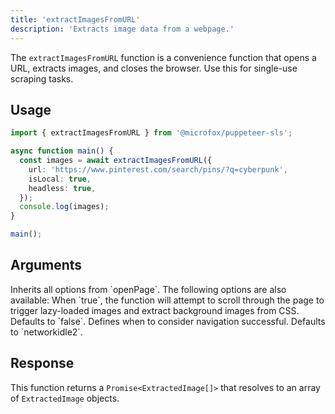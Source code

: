 ```yaml
---
title: 'extractImagesFromURL'
description: 'Extracts image data from a webpage.'
---
```


The `extractImagesFromURL` function is a convenience function that opens a URL, extracts images, and closes the browser. Use this for single-use scraping tasks.

## Usage

```typescript
import { extractImagesFromURL } from '@microfox/puppeteer-sls';

async function main() {
  const images = await extractImagesFromURL({
    url: 'https://www.pinterest.com/search/pins/?q=cyberpunk',
    isLocal: true,
    headless: true,
  });
  console.log(images);
}

main();
```

## Arguments

<Properties>
    <Property name="options" type="object" required>
        Inherits all options from `openPage`. The following options are also available:
        <Properties>
            <Property name="deepExtract" type="boolean">
                When `true`, the function will attempt to scroll through the page to trigger lazy-loaded images and extract background images from CSS. Defaults to `false`.
            </Property>
            <Property name="waitUntil" type="'load' | 'domcontentloaded' | 'networkidle0' | 'networkidle2'">
                Defines when to consider navigation successful. Defaults to `networkidle2`.
            </Property>
        </Properties>
    </Property>
</Properties>

## Response

This function returns a `Promise<ExtractedImage[]>` that resolves to an array of `ExtractedImage` objects.
